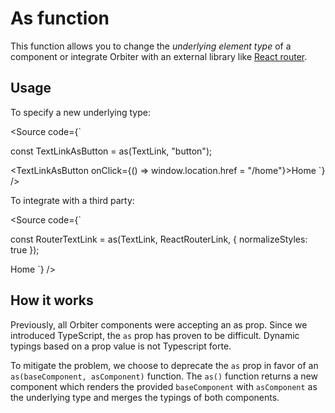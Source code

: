 
<Meta
    title="Features/As"
    id="as"
/>

# As function

This function allows you to change the *underlying element type* of a component or integrate Orbiter with an external library like [React router](https://reactrouter.com/).

## Usage

To specify a new underlying type:

<Source code={`

const TextLinkAsButton = as(TextLink, "button");

<TextLinkAsButton onClick={() => window.location.href = "/home"}>Home</TextLinkAsButton>
`} />

To integrate with a third party:

<Source code={`

const RouterTextLink = as(TextLink, ReactRouterLink, { normalizeStyles: true });

<RouterTextLink to="/home">Home</RouterTextLink>
`} />

## How it works

Previously, all Orbiter components were accepting an as prop. Since we introduced TypeScript, the `as` prop has proven to be difficult. Dynamic typings based on a prop value is not Typescript forte.

To mitigate the problem, we choose to deprecate the `as` prop in favor of an `as(baseComponent, asComponent)` function. The `as()` function returns a new component which renders the provided `baseComponent` with `asComponent` as the underlying type and merges the typings of both components.

